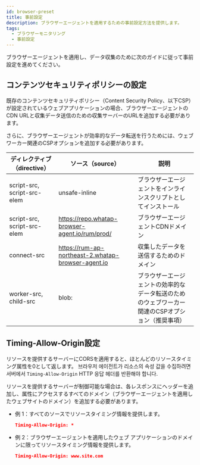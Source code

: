 ```yaml
---
id: browser-preset
title: 事前設定
description: ブラウザーエージェントを適用するための事前設定方法を提供します。
tags:
  - ブラウザーモニタリング
  - 事前設定
---
```


ブラウザーエージェントを適用し、データ収集のために次のガイドに従って事前設定を進めてください。

## コンテンツセキュリティポリシーの設定

既存のコンテンツセキュリティポリシー（Content Security Policy、以下CSP）が設定されているウェブアプリケーションの場合、ブラウザーエージェントのCDN URLと収集データ送信のための収集サーバーのURLを追加する必要があります。

さらに、ブラウザーエージェントが効率的なデータ転送を行うためには、ウェブワーカー関連のCSPオプションを追加する必要があります。

| ディレクティブ（directive）          | ソース（source）                                        | 説明                                                           |
| --------------------------- | -------------------------------------------------- | ------------------------------------------------------------ |
| script-src, script-src-elem | unsafe-inline                                      | ブラウザーエージェントをインラインスクリプトとしてインストール                              |
| script-src, script-src-elem | https://repo.whatap-browser-agent.io/rum/prod/     | ブラウザーエージェントCDNドメイン                                           |
| connect-src                 | https://rum-ap-northeast-2.whatap-browser-agent.io | 収集したデータを送信するためのドメイン                                          |
| worker-src, child-src       | blob:                                              | ブラウザーエージェントの効率的なデータ転送のためのウェブワーカー関連のCSPオプション（推奨事項）            |

## Timing-Allow-Origin設定

リソースを提供するサーバーにCORSを適用すると、ほとんどのリソースタイミング属性を0として返します。 브라우저 에이전트가 리소스의 속성 값을 수집하려면 서버에서 `Timing-Allow-Origin` HTTP 응답 헤더를 반환해야 합니다. 

リソースを提供するサーバーが制御可能な場合は、各レスポンスにヘッダーを追加し、属性にアクセスするすべてのドメイン（ブラウザーエージェントを適用したウェブサイトのドメイン）を追加する必要があります。

-   例 1：すべてのソースでリソースタイミング情報を提供します。
    ```json
    Timing-Allow-Origin: *
    ```
-   例 2：ブラウザーエージェントを適用したウェブ アプリケーションのドメインに限ってリソースタイミング情報を提供します。
    ```json
    Timing-Allow-Origin: www.site.com
    ```
